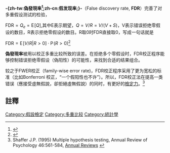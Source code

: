 {{NoteTA
|G1=Math
|1=zh-tw:偽發現率;zh-cn:假发现率;
}}

'''-{zh-tw:偽發現率<ref>{{cite web |language= zh-tw |url= http://terms.naer.edu.tw/detail/3648818/ |title= 偽發現率 - false discovery rate (FDR) |publisher= 台灣[[國家教育研究院|國家教育研究院]]雙語詞彙 |access-date= 2022-01-30 |archive-date= 2022-01-30 |archive-url= https://web.archive.org/web/20220130200441/https://terms.naer.edu.tw/detail/3648818/ }}</ref>;zh-cn:假发现率;}-'''（False discovery rate, '''FDR'''）完善了对多重假设测试的检验，

<math>\mathrm{FDR} = Q_e =  \mathrm{E}\!\left [Q \right ], </math>其中E表示期望，<math>Q = V/R = V/(V+S)</math>，V表示错误拒绝零假设的数目，R表示拒绝零假设的数目。R取0时FDR直接取0，写成一句话就是

<math>\mathrm{FDR} =  \mathrm{E}\!\left [V/R | R>0 \right ] \cdot \mathrm{P}\!\left (R>0 \right) </math><ref name="BenjaminiHochberg1995">{{cite journal|title=Controlling the false discovery rate: a practical and powerful approach to multiple testing|url=http://www.math.tau.ac.il/~ybenja/MyPapers/benjamini_hochberg1995.pdf|first1=Yoav|last2=Hochberg|first2=Yosef|journal=[[Journal_of_the_Royal_Statistical_Society,_Series_B|Journal of the Royal Statistical Society, Series B]]|issue=1|year=1995|volume=57|pages=289–300|mr=1325392|last1=Benjamini|access-date=2019-05-01|archive-date=2021-03-12|archive-url=https://web.archive.org/web/20210312151658/http://www.math.tau.ac.il/~ybenja/MyPapers/benjamini_hochberg1995.pdf}}</ref>


'''偽發現率'''被用以校正多重比较所致的误差。在拒绝多个零假设时，FDR校正程序能够控制错误拒绝零假设（偽阳性）的可能性，来找到合适的结果组合。


较之于FWER校正（family-wise error rate)，FDR校正程序采用了更为宽松的标准（比如Bonferroni 校正，“一个假阳性也不许”）。所以，FDR校正法在提高一类错误（應接受虛無假說，卻拒絕虛無假說）的同时，有更好的[[檢定力|檢定力]]。<ref>Shaffer J.P. (1995) Multiple hypothesis testing, Annual Review of Psychology 46:561-584, [http://dx.doi.org/10.1146/annurev.ps.46.020195.003021 Annual Reviews] {{Webarchive|url=https://archive.is/20120712123608/http://dx.doi.org/10.1146/annurev.ps.46.020195.003021 |date=2012-07-12 }}</ref>

==註釋==
{{reflist}}

[[Category:假設檢定|Category:假設檢定]]
[[Category:多重比较|Category:多重比较]]
[[Category:統計學|Category:統計學]]